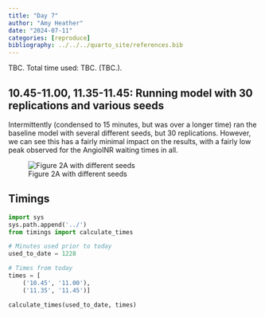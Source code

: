 ```yaml
---
title: "Day 7"
author: "Amy Heather"
date: "2024-07-11"
categories: [reproduce]
bibliography: ../../../quarto_site/references.bib
---
```


::: {.callout-note}

TBC. Total time used: TBC. (TBC.).

:::

## 10.45-11.00, 11.35-11.45: Running model with 30 replications and various seeds

Intermittently (condensed to 15 minutes, but was over a longer time) ran the baseline model with several different seeds, but 30 replications. However, we can see this has a fairly minimal impact on the results, with a fairly low peak observed for the AngioINR waiting times in all.

![Figure 2A with different seeds](fig2a_seeds.png)

## Timings

```python
import sys
sys.path.append('../')
from timings import calculate_times

# Minutes used prior to today
used_to_date = 1228

# Times from today
times = [
    ('10.45', '11.00'),
    ('11.35', '11.45')]

calculate_times(used_to_date, times)
```
